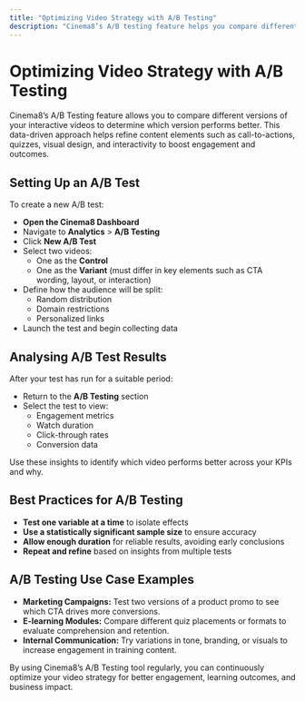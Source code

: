 ```yaml
---
title: "Optimizing Video Strategy with A/B Testing"
description: "Cinema8’s A/B testing feature helps you compare different video versions to identify which one delivers the best results. By testing variations in elements like CTAs, quizzes, or visual styles, you can refine your videos for maximum engagement and impact."
---
```


# Optimizing Video Strategy with A/B Testing

Cinema8’s A/B Testing feature allows you to compare different versions of your interactive videos to determine which version performs better. This data-driven approach helps refine content elements such as call-to-actions, quizzes, visual design, and interactivity to boost engagement and outcomes.

## Setting Up an A/B Test

To create a new A/B test:

- **Open the Cinema8 Dashboard**
- Navigate to **Analytics** > **A/B Testing**
- Click **New A/B Test**
- Select two videos:
  - One as the **Control**
  - One as the **Variant** (must differ in key elements such as CTA wording, layout, or interaction)
- Define how the audience will be split:
  - Random distribution
  - Domain restrictions
  - Personalized links
- Launch the test and begin collecting data

## Analysing A/B Test Results

After your test has run for a suitable period:

- Return to the **A/B Testing** section
- Select the test to view:
  - Engagement metrics
  - Watch duration
  - Click-through rates
  - Conversion data

Use these insights to identify which video performs better across your KPIs and why.

## Best Practices for A/B Testing

- **Test one variable at a time** to isolate effects
- **Use a statistically significant sample size** to ensure accuracy
- **Allow enough duration** for reliable results, avoiding early conclusions
- **Repeat and refine** based on insights from multiple tests

## A/B Testing Use Case Examples

- **Marketing Campaigns:** Test two versions of a product promo to see which CTA drives more conversions.
- **E-learning Modules:** Compare different quiz placements or formats to evaluate comprehension and retention.
- **Internal Communication:** Try variations in tone, branding, or visuals to increase engagement in training content.

By using Cinema8’s A/B Testing tool regularly, you can continuously optimize your video strategy for better engagement, learning outcomes, and business impact.
